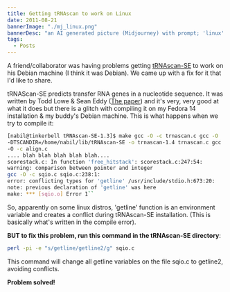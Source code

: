 ```yaml
---
title: Getting tRNAscan to work on Linux
date: 2011-08-21
bannerImage: "./mj_linux.png"
bannerDesc: "an AI generated picture (Midjourney) with prompt; 'linux'. You can share and adapt this image following a CC BY-SA 4.0 licence"
tags:
  - Posts
---
```


A friend/collaborator was having problems getting
[tRNAscan-SE](http://lowelab.ucsc.edu/tRNAscan-SE/) to work on his
Debian machine (I think it was Debian). We came up with a fix for it
that I'd like to share.

tRNAScan-SE predicts transfer RNA genes in a nucleotide sequence. It was
written by Todd Lowe & Sean Eddy ([The
paper](http://nar.oxfordjournals.org/content/25/5/0955)) and it's very,
very good at what it does but there is a glitch with compiling it on my
Fedora 14 installation & my buddy's Debian machine. This is what happens
when we try to compile it:

```bash
[nabil@tinkerbell tRNAscan-SE-1.3]$ make gcc -O -c trnascan.c gcc -O
-DTSCANDIR=/home/nabil/lib/tRNAscan-SE -o trnascan-1.4 trnascan.c gcc
-O -c align.c
.... blah blah blah blah blah....
scorestack.c: In function 'free_hitstack': scorestack.c:247:54:
warning: comparison between pointer and integer
gcc -O -c sqio.c sqio.c:238:1:
error: conflicting types for 'getline' /usr/include/stdio.h:673:20:
note: previous declaration of 'getline' was here
make: *** [sqio.o] Error 1``
```

So, apparently on some linux distros, 'getline' function is an
environment variable and creates a conflict during tRNAscan-SE
installation. (This is basically what's written in the compile error).

**BUT to fix this problem, run this command in the tRNAscan-SE
directory**:

```bash
perl -pi -e "s/getline/getline2/g" sqio.c
```

This command will change all getline variables on the file sqio.c to
getline2, avoiding conflicts.

**Problem solved\!**
